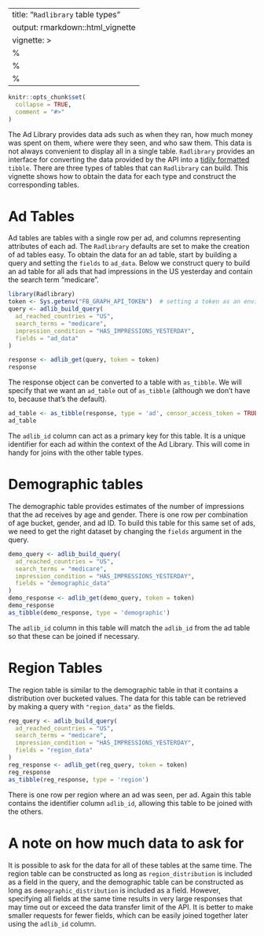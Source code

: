 <!-- Copyright (c) Facebook, Inc. and its affiliates.
All rights reserved. -->
---
title: "`Radlibrary` table types"
output: rmarkdown::html_vignette
vignette: >
  %\VignetteIndexEntry{table-types}
  %\VignetteEngine{knitr::rmarkdown}
  %\VignetteEncoding{UTF-8}
---

```r
knitr::opts_chunk$set(
  collapse = TRUE,
  comment = "#>"
)
```

The Ad Library provides data ads such as when they ran, how much money was spent on them, where were they seen, and who saw them. This data is not always convenient to display all in a single table.
`Radlibrary` provides an interface for converting the data provided by the API into a [tidily formatted](https://r4ds.had.co.nz/tidy-data.html) `tibble`. There are three types of tables that can `Radlibrary` can build. This vignette shows how to obtain the data for each type and construct the corresponding tables.

# Ad Tables
Ad tables are tables with a single row per ad, and columns representing attributes of each ad. The `Radlibrary` defaults are set to make the creation of ad tables easy.
To obtain the data for an ad table, start by building a query and setting the `fields` to `ad_data`. Below we construct query to build an ad table for all ads that had impressions in the US yesterday and contain the search term "medicare".
```r
library(Radlibrary)
token <- Sys.getenv("FB_GRAPH_API_TOKEN")  # setting a token as an environment variable is another way to store a token, but usually you'd use token_get() here to fetch the token from your keychain
query <- adlib_build_query(
  ad_reached_countries = "US",
  search_terms = "medicare",
  impression_condition = "HAS_IMPRESSIONS_YESTERDAY",
  fields = "ad_data"
)

response <- adlib_get(query, token = token)
response
```

The response object can be converted to a table with `as_tibble`. We will specify that we want an `ad_table` out of `as_tibble` (although we don't have to, because that's the default).

```r
ad_table <- as_tibble(response, type = 'ad', censor_access_token = TRUE)
ad_table
```
The `adlib_id` column can act as a primary key for this table. It is a unique identifier for each ad within the context of the Ad Library. This will come in handy for joins with the other table types.

# Demographic tables
The demographic table provides estimates of the number of impressions that the ad receives by age and gender. There is one row per combination of age bucket, gender, and ad ID. To build this table for this same set of ads, we need to get the right dataset by changing the `fields` argument in the query.

```r
demo_query <- adlib_build_query(
  ad_reached_countries = "US",
  search_terms = "medicare",
  impression_condition = "HAS_IMPRESSIONS_YESTERDAY",
  fields = "demographic_data"
)
demo_response <- adlib_get(demo_query, token = token)
demo_response
as_tibble(demo_response, type = 'demographic')
```

The `adlib_id` column in this table will match the `adlib_id` from the ad table so that these can be joined if necessary.

# Region Tables
The region table is similar to the demographic table in that it contains a distribution over bucketed values. The data for this table can be retrieved by making a query with `"region_data"` as the fields.

```r
reg_query <- adlib_build_query(
  ad_reached_countries = "US",
  search_terms = "medicare",
  impression_condition = "HAS_IMPRESSIONS_YESTERDAY",
  fields = "region_data"
)
reg_response <- adlib_get(reg_query, token = token)
reg_response
as_tibble(reg_response, type = 'region')
```

There is one row per region where an ad was seen, per ad. Again this table contains the identifier column `adlib_id`, allowing this table to be joined with the others.

# A note on how much data to ask for
It is possible to ask for the data for all of these tables at the same time. The region table can be constructed as long as `region_distribution` is included as a field in the query, and the demographic table can be constructed as long as `demographic_distribution` is included as a field. However, specifying all fields at the same time results in very large responses that may time out or exceed the data transfer limit of the API. It is better to make smaller requests for fewer fields, which can be easily joined together later using the `adlib_id` column.
